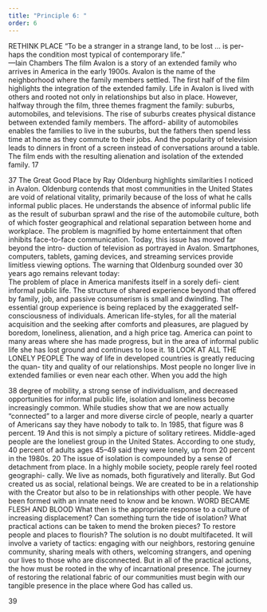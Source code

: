 ```yaml
---
title: "Principle 6: "
order: 6
---
```


RETHINK PLACE
“To be a stranger in a strange land, to be lost ... is per-
haps  the  condition  most  typical  of  contemporary  life.”               
—Iain Chambers
The film Avalon is a story of an extended family who arrives in America 
in the early 1900s. Avalon is the name of the neighborhood where 
the family members settled. The first half of the film highlights the 
integration of the extended family. Life in Avalon is lived with others 
and rooted not only in relationships but also in place.
However, halfway through the film, three themes fragment the family: 
suburbs, automobiles, and televisions. The rise of suburbs creates 
physical distance between extended family members. The afford-
ability of automobiles enables the families to live in the suburbs, but 
the fathers then spend less time at home as they commute to their 
jobs. And the popularity of television leads to dinners in front of a 
screen instead of conversations around a table. The film ends with 
the resulting alienation and isolation of the extended family.
17

37
The Great Good Place by Ray Oldenburg highlights similarities I noticed 
in Avalon. Oldenburg contends that most communities in the United 
States are void of relational vitality, primarily because of the loss of 
what he calls informal public places. He understands the absence 
of informal public life as the result of suburban sprawl and the rise 
of the automobile culture, both of which foster geographical and 
relational separation between home and workplace. The problem 
is magnified by home entertainment that often inhibits face-to-face 
communication. Today, this issue has moved far beyond the intro-
duction of television as portrayed in Avalon. Smartphones, computers, 
tablets, gaming devices, and streaming services provide limitless 
viewing options.
The warning that Oldenburg sounded over 30 years ago remains 
relevant today:  
The problem of place in America manifests itself in a sorely defi-
cient informal public life. The structure of shared experience 
beyond that offered by family, job, and passive consumerism is 
small and dwindling. The essential group experience is being 
replaced by the exaggerated self-consciousness of individuals. 
American life-styles, for all the material acquisition and the 
seeking after comforts and pleasures, are plagued by boredom, 
loneliness, alienation, and a high price tag. America can point 
to many areas where she has made progress, but in the area 
of informal public life she has lost ground and continues to 
lose it.
18
LOOK AT ALL THE LONELY PEOPLE
The way of life in developed countries is greatly reducing the quan-
tity and quality of our relationships. Most people no longer live in 
extended families or even near each other. When you add the high 

38
degree of mobility, a strong sense of individualism, and decreased 
opportunities for informal public life, isolation and loneliness become 
increasingly common.
While studies show that we are now actually “connected” to a larger 
and more diverse circle of people, nearly a quarter of Americans say 
they have nobody to talk to. In 1985, that figure was 8 percent.
19
 And 
this is not simply a picture of solitary retirees. Middle-aged people 
are the loneliest group in the United States. According to one study, 
40 percent of adults ages 45–49 said they were lonely, up from 20 
percent in the 1980s.
20
The issue of isolation is compounded by a sense of detachment from 
place. In a highly mobile society, people rarely feel rooted geographi-
cally. We live as nomads, both figuratively and literally. But God created 
us as social, relational beings. We are created to be in a relationship 
with the Creator but also to be in relationships with other people. 
We have been formed with an innate need to know and be known.
WORD BECAME FLESH AND BLOOD
What then is the appropriate response to a culture of increasing 
displacement? Can something turn the tide of isolation? What practical 
actions can be taken to mend the broken pieces? To restore people 
and places to flourish?
The solution is no doubt multifaceted. It will involve a variety of 
tactics: engaging with our neighbors, restoring genuine community, 
sharing meals with others, welcoming strangers, and opening our 
lives to those who are disconnected. But in all of the practical actions, 
the how must be rooted in the why of incarnational presence. The 
journey of restoring the relational fabric of our communities must 
begin with our tangible presence in the place where God has called us. 

39

